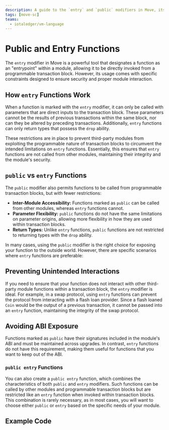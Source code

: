 ```yaml
---
description: A guide to the `entry` and `public` modifiers in Move, its uses and comparison.
tags: [move-sc]
teams:
  - iotaledger/vm-language
---
```


# Public and Entry Functions

The `entry` modifier in Move is a powerful tool that designates a function as an "entrypoint" within a module,
allowing it to be directly invoked from a programmable transaction block.
However, its usage comes with specific constraints designed to ensure security and proper module interaction.

## How `entry` Functions Work

When a function is marked with the `entry` modifier,
it can only be called with parameters that are direct inputs to the transaction block.
These parameters cannot be the results of previous transactions within the same block,
nor can they be altered by preceding transactions.
Additionally, `entry` functions can only return types that possess the `drop` ability.

These restrictions are in place to prevent third-party modules
from exploiting the programmable nature of transaction blocks 
to circumvent the intended limitations on `entry` functions.
Essentially, this ensures that `entry` functions are not called from other modules,
maintaining their integrity and the module's security.

## `public` vs `entry` Functions

The `public` modifier also permits functions to be called from programmable transaction blocks,
but with fewer restrictions:

- **Inter-Module Accessibility:** Functions marked as `public` can be called from other modules, whereas `entry` functions cannot.
- **Parameter Flexibility:** `public` functions do not have the same limitations on parameter origins, allowing more flexibility in how they are used within transaction blocks.
- **Return Types:** Unlike `entry` functions, `public` functions are not restricted to returning types with the `drop` ability.

In many cases, using the `public` modifier is the right choice for exposing your function to the outside world. However, there are specific scenarios where `entry` functions are preferable:

## Preventing Unintended Interactions

If you need to ensure that your function does not interact with other third-party module functions within a transaction block,
the `entry` modifier is ideal.
For example, in a swap protocol, using `entry` functions can prevent the protocol from interacting with a flash loan provider. Since a flash loaned `Coin` would be the output of a previous transaction, it cannot be passed into an `entry` function, maintaining the integrity of the swap protocol.

## Avoiding ABI Exposure

Functions marked as `public` have their signatures included in the module's ABI and must be maintained across upgrades.
In contrast, `entry` functions do not have this requirement,
making them useful for functions that you want to keep out of the ABI.

### `public entry` Functions

You can also create a `public entry` function,
which combines the characteristics of both `public` and `entry` modifiers.
Such functions can be called by other modules and programmable transaction blocks
but are restricted like an `entry` function when invoked within transaction blocks.
This combination is rarely necessary,
as in most cases, you will want to choose either `public` or `entry` based on the specific needs of your module.


## Example Code

```move file=<rootDir>/docs/examples/move/move-overview/entry.move
```

<Quiz questions={questions} />